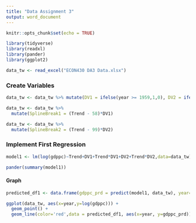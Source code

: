 ```yaml
---
title: "Data Assignment 3"
output: word_document
---
```


```r
knitr::opts_chunk$set(echo = TRUE)
```


```r
library(tidyverse)
library(readxl)
library(pander)
library(ggplot2)

data_tw <- read_excel("ECON430 DA3 Data.xlsx")
```

### Create Variables
```r
data_tw <- data_tw %>% mutate(DV1 = ifelse(year >= 1959,1,0), DV2 = ifelse(year >= 2000,1,0))

data_tw <- data_tw %>%
  mutate(SplineBreak1 = (Trend - 58)*DV1)

data_tw <- data_tw %>%
  mutate(SplineBreak2 = (Trend - 99)*DV2)
```

### Implement First Regression
```r
model1 <- lm(log(gdppc)~Trend+DV1+Trend*DV1+DV2+Trend*DV2,data=data_tw)

pander(summary(model1))
```

#### Graph
```r
predicted_df1 <- data.frame(gdppc_prd = predict(model1, data_tw), year=data_tw$year)

ggplot(data_tw, aes(x=year,y=log(gdppc))) +
  geom_point() +
  geom_line(color='red',data = predicted_df1, aes(x=year, y=gdppc_prd))
  
```

